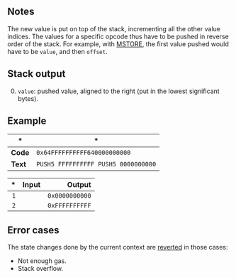 ## Notes

The new value is put on top of the stack, incrementing all the other value indices. The values for a specific opcode thus have to be pushed in reverse order of the stack. For example, with [MSTORE](/#52), the first value pushed would have to be `value`, and then `offset`.

## Stack output

0. `value`: pushed value, aligned to the right (put in the lowest significant bytes).

## Example

| * | * |
|---|---|
| **Code** | `0x64FFFFFFFFFF640000000000` |
| **Text** | `PUSH5 FFFFFFFFFF PUSH5 0000000000` |

| * | Input | Output |
|--:|------:|-------:|
| `1` | | `0x0000000000` |
| `2` | | `0xFFFFFFFFFF` |

## Error cases

The state changes done by the current context are [reverted](#FD) in those cases:
- Not enough gas.
- Stack overflow.
